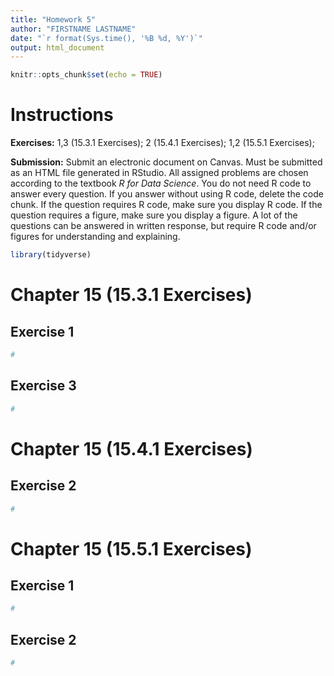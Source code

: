 ```yaml
---
title: "Homework 5"
author: "FIRSTNAME LASTNAME"
date: "`r format(Sys.time(), '%B %d, %Y')`"
output: html_document
---
```


```r
knitr::opts_chunk$set(echo = TRUE)
```

# Instructions

**Exercises:**  1,3 (15.3.1 Exercises); 2 (15.4.1 Exercises); 1,2 (15.5.1 Exercises); 

**Submission:** Submit an electronic document on Canvas. Must be submitted as an HTML file generated in RStudio. All assigned problems are chosen according to the textbook *R for Data Science*. You do not need R code to answer every question. If you answer without using R code, delete the code chunk. If the question requires R code, make sure you display R code. If the question requires a figure, make sure you display a figure. A lot of the questions can be answered in written response, but require R code and/or figures for understanding and explaining.

```r
library(tidyverse)
```

# Chapter 15 (15.3.1 Exercises)

##  Exercise 1
```r
#
```

##  Exercise 3
```r
#
```

# Chapter 15 (15.4.1 Exercises)

##  Exercise 2
```r
#
```

# Chapter 15 (15.5.1 Exercises)

##  Exercise 1
```r
#
```

##  Exercise 2
```r
#
```

